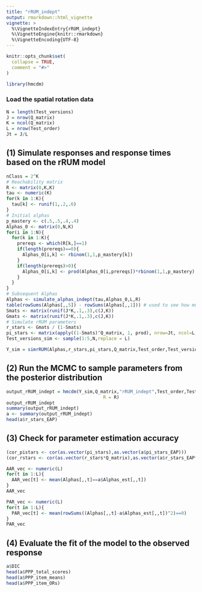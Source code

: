 ```yaml
---
title: "rRUM_indept"
output: rmarkdown::html_vignette
vignette: >
  %\VignetteIndexEntry{rRUM_indept}
  %\VignetteEngine{knitr::rmarkdown}
  %\VignetteEncoding{UTF-8}
---
```


```r
knitr::opts_chunk$set(
  collapse = TRUE,
  comment = "#>"
)
```

```r
library(hmcdm)
```

### Load the spatial rotation data

```r
N = length(Test_versions)
J = nrow(Q_matrix)
K = ncol(Q_matrix)
L = nrow(Test_order)
Jt = J/L
```



## (1) Simulate responses and response times based on the rRUM model

```r
nClass = 2^K
# Reachability matrix
R <- matrix(0,K,K)
tau <- numeric(K)
for(k in 1:K){
  tau[k] <- runif(1,.2,.6)
}
# Initial alphas
p_mastery <- c(.5,.5,.4,.4)
Alphas_0 <- matrix(0,N,K)
for(i in 1:N){
  for(k in 1:K){
    prereqs <- which(R[k,]==1)
    if(length(prereqs)==0){
      Alphas_0[i,k] <- rbinom(1,1,p_mastery[k])
    }
    if(length(prereqs)>0){
      Alphas_0[i,k] <- prod(Alphas_0[i,prereqs])*rbinom(1,1,p_mastery)
    }
  }
}
# Subsequent Alphas
Alphas <- simulate_alphas_indept(tau,Alphas_0,L,R)
table(rowSums(Alphas[,,5]) - rowSums(Alphas[,,1])) # used to see how much transition has taken place
Smats <- matrix(runif(J*K,.1,.3),c(J,K))
Gmats <- matrix(runif(J*K,.1,.3),c(J,K))
# Simulate rRUM parameters
r_stars <- Gmats / (1-Smats)
pi_stars <- matrix(apply((1-Smats)^Q_matrix, 1, prod), nrow=Jt, ncol=L, byrow=L)
Test_versions_sim <- sample(1:5,N,replace = L)

Y_sim = simrRUM(Alphas,r_stars,pi_stars,Q_matrix,Test_order,Test_versions_sim)
```


## (2) Run the MCMC to sample parameters from the posterior distribution

```r
output_rRUM_indept = hmcdm(Y_sim,Q_matrix,"rRUM_indept",Test_order,Test_versions_sim,100,30,
                                    R = R)
output_rRUM_indept
summary(output_rRUM_indept)
a <- summary(output_rRUM_indept)
head(a$r_stars_EAP)
```

## (3) Check for parameter estimation accuracy

```r
(cor_pistars <- cor(as.vector(pi_stars),as.vector(a$pi_stars_EAP)))
(cor_rstars <- cor(as.vector(r_stars*Q_matrix),as.vector(a$r_stars_EAP*Q_matrix)))

AAR_vec <- numeric(L)
for(t in 1:L){
  AAR_vec[t] <- mean(Alphas[,,t]==a$Alphas_est[,,t])
}
AAR_vec

PAR_vec <- numeric(L)
for(t in 1:L){
  PAR_vec[t] <- mean(rowSums((Alphas[,,t]-a$Alphas_est[,,t])^2)==0)
}
PAR_vec
```

## (4) Evaluate the fit of the model to the observed response

```r
a$DIC
head(a$PPP_total_scores)
head(a$PPP_item_means)
head(a$PPP_item_ORs)

```

